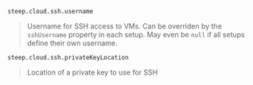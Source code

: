 `steep.cloud.ssh.username`

> Username for SSH access to VMs. Can be overriden by the `sshUsername` property
> in each <DocsLink href="#setups">setup</DocsLink>. May even be `null` if
> all setups define their own username.

`steep.cloud.ssh.privateKeyLocation`

> Location of a private key to use for SSH
